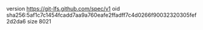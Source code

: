 version https://git-lfs.github.com/spec/v1
oid sha256:5af1c7c1454fcadd7aa9a760eafe2ffadff7c4d0266f90032320305fef2d2da6
size 8021
